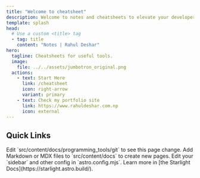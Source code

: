 ```yaml
---
title: "Welcome to cheatsheet"
description: Welcome to notes and cheatsheets to elevate your developer journey
template: splash
head:
  # Use a custom <title> tag
  - tag: title
    content: "Notes | Rahul Deshar"
hero:
  tagline: Cheatsheets for useful tools.
  image:
    file: ../../assets/jumbotron_original.png
  actions:
    - text: Start Here
      link: /cheatsheet
      icon: right-arrow
      variant: primary
    - text: Check my portfolio site
      link: https://www.rahuldeshar.com.np
      icon: external
---
```



## Quick Links

<CardGrid stagger>
  <Card title="Git" icon="pencil">
    Edit `src/content/docs/programming_tools/git` to see this page change.
  </Card>
  <Card title="Add new content" icon="add-document">
    Add Markdown or MDX files to `src/content/docs` to create new pages.
  </Card>
  <Card title="Configure your site" icon="setting">
    Edit your `sidebar` and other config in `astro.config.mjs`.
  </Card>
  <Card title="Read the docs" icon="open-book">
    Learn more in [the Starlight Docs](https://starlight.astro.build/).
  </Card>
</CardGrid>
